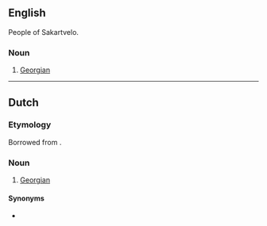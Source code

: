 ==English==

People of Sakartvelo.

===Noun===
{{en-noun|?}}

# [[Georgian]]

----

==Dutch==

===Etymology===
Borrowed from {{bor|nl|ka|ქართველი}}.

===Noun===
{{nl-noun|m|-'s|Kartvelietje}}

# [[Georgian]]

====Synonyms====
* {{l|nl|Georgiër}}